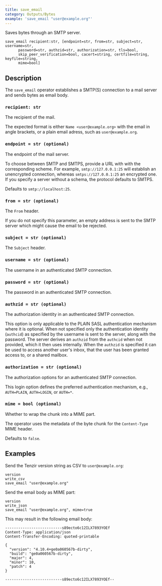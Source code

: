 ```yaml
---
title: save_email
category: Outputs/Bytes
example: 'save_email "user@example.org"'
---
```


Saves bytes through an SMTP server.

```tql
save_email recipient:str, [endpoint=str, from=str, subject=str, username=str,
      password=str, authzid=str, authorization=str, tls=bool,
      skip_peer_verification=bool, cacert=string, certfile=string, keyfile=string,
      mime=bool]
```

## Description

The `save_email` operator establishes a SMTP(S) connection to a mail server and sends
bytes as email body.

### `recipient: str`

The recipient of the mail.

The expected format is either `Name <user@example.org>` with the email in angle
brackets, or a plain email adress, such as `user@example.org`.

### `endpoint = str (optional)`

The endpoint of the mail server.

To choose between SMTP and SMTPS, provide a URL with with the corresponding
scheme. For example, `smtp://127.0.0.1:25` will establish an unencrypted
connection, whereas `smtps://127.0.0.1:25` an encrypted one. If you specify a
server without a schema, the protocol defaults to SMTPS.

Defaults to `smtp://localhost:25`.

### `from = str (optional)`

The `From` header.

If you do not specify this parameter, an empty address is sent to the SMTP
server which might cause the email to be rejected.

### `subject = str (optional)`

The `Subject` header.

### `username = str (optional)`

The username in an authenticated SMTP connection.

### `password = str (optional)`

The password in an authenticated SMTP connection.

### `authzid = str (optional)`

The authorization identity in an authenticated SMTP connection.

This option is only applicable to the PLAIN SASL authentication mechanism where
it is optional. When not specified only the authentication identity (`authcid`)
as specified by the username is sent to the server, along with the password. The
server derives an `authzid` from the `authcid` when not provided, which it then
uses internally. When the `authzid` is specified it can be used to access
another user's inbox, that the user has been granted access to, or a shared
mailbox.

### `authorization = str (optional)`

The authorization options for an authenticated SMTP connection.

This login option defines the preferred authentication mechanism, e.g.,
`AUTH=PLAIN`, `AUTH=LOGIN`, or `AUTH=*`.


<TLSOptions tls_default="false"/>

### `mime = bool (optional)`

Whether to wrap the chunk into a MIME part.

The operator uses the metadata of the byte chunk for the
`Content-Type` MIME header.

Defaults to `false`.

## Examples

Send the Tenzir version string as CSV to `user@example.org`:

```tql
version
write_csv
save_email "user@example.org"
```

Send the email body as MIME part:

```tql
version
write_json
save_email "user@example.org", mime=true
```

This may result in the following email body:

```
--------------------------s89ecto6c12ILX7893YOEf
Content-Type: application/json
Content-Transfer-Encoding: quoted-printable

{
  "version": "4.10.4+ge0a060567b-dirty",
  "build": "ge0a060567b-dirty",
  "major": 4,
  "minor": 10,
  "patch": 4
}

--------------------------s89ecto6c12ILX7893YOEf--
```
